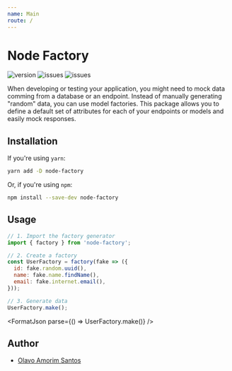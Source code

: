 ```yaml
---
name: Main
route: /
---
```



# Node Factory

![version](https://img.shields.io/npm/v/node-factory.svg)
![issues](https://img.shields.io/github/issues/olavoasantos/node-factory.svg)
![issues](https://img.shields.io/github/issues-pr/olavoasantos/node-factory.svg)

When developing or testing your application, you might need to mock data comming from a database or an endpoint. Instead of manually generating "random" data, you can use model factories.
This package allows you to define a default set of attributes for each of your endpoints or models and easily mock responses.

## Installation

If you're using `yarn`:

```bash
yarn add -D node-factory
```

Or, if you're using `npm`:

```bash
npm install --save-dev node-factory
```

## Usage

```js
// 1. Import the factory generator
import { factory } from 'node-factory';

// 2. Create a factory
const UserFactory = factory(fake => ({
  id: fake.random.uuid(),
  name: fake.name.findName(),
  email: fake.internet.email(),
}));

// 3. Generate data
UserFactory.make();
```

<FormatJson parse={() => UserFactory.make()} />

## Author

- [Olavo Amorim Santos](https://github.com/olavoasantos)
